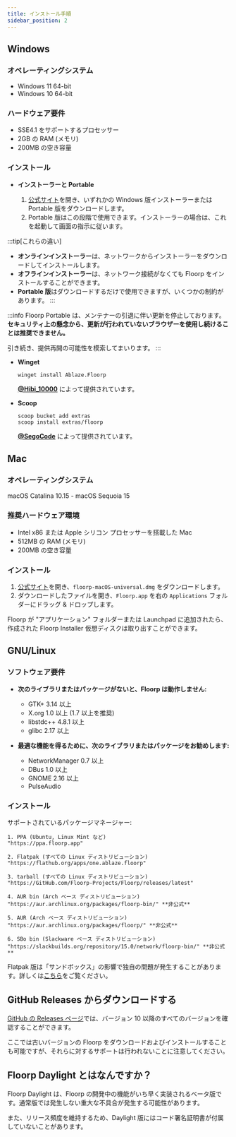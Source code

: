 ```yaml
---
title: インストール手順
sidebar_position: 2
---
```



## Windows

### オペレーティングシステム

- Windows 11 64-bit
- Windows 10 64-bit

### ハードウェア要件

- SSE4.1 をサポートするプロセッサー
- 2GB の RAM (メモリ)
- 200MB の空き容量

### インストール

- **インストーラーと Portable**

  1. [公式サイト](https://floorp.app/ja-JP/download)を開き、いずれかの Windows 版インストーラーまたは Portable 版をダウンロードします。
  2. Portable 版はこの段階で使用できます。インストーラーの場合は、これを起動して画面の指示に従います。

:::tip[これらの違い]
- **オンラインインストーラー**は、ネットワークからインストーラーをダウンロードしてインストールします。
- **オフラインインストーラー**は、ネットワーク接続がなくても Floorp をインストールすることができます。
- **Portable 版**はダウンロードするだけで使用できますが、いくつかの制約があります。
:::

:::info
Floorp Portable は、メンテナーの引退に伴い更新を停止しております。\
**セキュリティ上の懸念から、更新が行われていないブラウザーを使用し続けることは推奨できません。**

引き続き、提供再開の可能性を模索してまいります。
:::

- **Winget**

  ```shell
  winget install Ablaze.Floorp
  ```

  **[@Hibi_10000](https://github.com/Hibi-10000)** によって提供されています。
- **Scoop**
  ```shell
  scoop bucket add extras
  scoop install extras/floorp
  ```
  **[@SegoCode](https://github.com/SegoCode)** によって提供されています。

## Mac

### オペレーティングシステム

macOS Catalina 10.15 - macOS Sequoia 15

### 推奨ハードウェア環境

- Intel x86 または Apple シリコン プロセッサーを搭載した Mac
- 512MB の RAM (メモリ)
- 200MB の空き容量

### インストール

1. [公式サイト](https://floorp.app/ja-JP/download)を開き、`floorp-macOS-universal.dmg` をダウンロードします。
2. ダウンロードしたファイルを開き、`Floorp.app` を右の `Applications` フォルダーにドラッグ & ドロップします。

  Floorp が "アプリケーション" フォルダーまたは Launchpad に追加されたら、作成された Floorp Installer 仮想ディスクは取り出すことができます。

## GNU/Linux

### ソフトウェア要件

- **次のライブラリまたはパッケージがないと、Floorp は動作しません:**

  - GTK+ 3.14 以上
  - X.org 1.0 以上 (1.7 以上を推奨)
  - libstdc++ 4.8.1 以上
  - glibc 2.17 以上

- **最適な機能を得るために、次のライブラリまたはパッケージをお勧めします:**

  - NetworkManager 0.7 以上
  - DBus 1.0 以上
  - GNOME 2.16 以上
  - PulseAudio

### インストール

サポートされているパッケージマネージャー:

```text
1. PPA (Ubuntu, Linux Mint など)                 "https://ppa.floorp.app"

2. Flatpak (すべての Linux ディストリビューション)    "https://flathub.org/apps/one.ablaze.floorp"

3. tarball (すべての Linux ディストリビューション)    "https://GitHub.com/Floorp-Projects/Floorp/releases/latest"

4. AUR bin (Arch ベース ディストリビューション)       "https://aur.archlinux.org/packages/floorp-bin/" **非公式**

5. AUR (Arch ベース ディストリビューション)           "https://aur.archlinux.org/packages/floorp/" **非公式**

6. SBo bin (Slackware ベース ディストリビューション)  "https://slackbuilds.org/repository/15.0/network/floorp-bin/" **非公式**
```

Flatpak 版は「サンドボックス」の影響で独自の問題が発生することがあります。詳しくは[こちら](/docs/issue-tracker/flatpak)をご覧ください。

## GitHub Releases からダウンロードする

[GitHub の Releases ページ](https://github.com/Floorp-Projects/Floorp/releases)では、バージョン 10 以降のすべてのバージョンを確認することができます。

ここでは古いバージョンの Floorp をダウンロードおよびインストールすることも可能ですが、それらに対するサポートは行われないことに注意してください。

## Floorp Daylight とはなんですか？

Floorp Daylight は、Floorp の開発中の機能がいち早く実装されるベータ版です。通常版では発生しない重大な不具合が発生する可能性があります。

また、リリース頻度を維持するため、Daylight 版にはコード署名証明書が付属していないことがあります。

<Support />